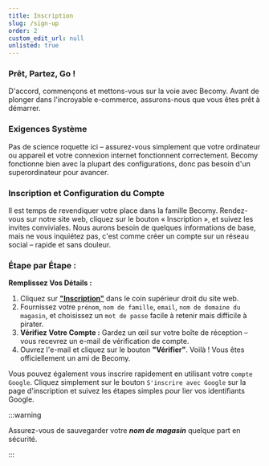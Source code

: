 ```yaml
---
title: Inscription
slug: /sign-up
order: 2
custom_edit_url: null
unlisted: true
---
```


### Prêt, Partez, Go !

D'accord, commençons et mettons-vous sur la voie avec Becomy. Avant de plonger dans l'incroyable e-commerce, assurons-nous que vous êtes prêt à démarrer.

### Exigences Système

Pas de science roquette ici – assurez-vous simplement que votre ordinateur ou appareil et votre connexion internet fonctionnent correctement. Becomy fonctionne bien avec la plupart des configurations, donc pas besoin d'un superordinateur pour avancer.

### Inscription et Configuration du Compte

Il est temps de revendiquer votre place dans la famille Becomy. Rendez-vous sur notre site web, cliquez sur le bouton « Inscription », et suivez les invites conviviales. Nous aurons besoin de quelques informations de base, mais ne vous inquiétez pas, c'est comme créer un compte sur un réseau social – rapide et sans douleur.

### Étape par Étape :

**Remplissez Vos Détails :**

1. Cliquez sur [**"Inscription"**](https://becomystaging.com/admin_users/sign_up) dans le coin supérieur droit du site web.
2. Fournissez votre `prénom`, `nom de famille`, `email`, `nom de domaine du magasin`, et choisissez un `mot de passe` facile à retenir mais difficile à pirater.
3. **Vérifiez Votre Compte :** Gardez un œil sur votre boîte de réception – vous recevrez un e-mail de vérification de compte.
4. Ouvrez l'e-mail et cliquez sur le bouton **"Vérifier"**. Voilà ! Vous êtes officiellement un ami de Becomy.

Vous pouvez également vous inscrire rapidement en utilisant votre `compte Google`. Cliquez simplement sur le bouton `S'inscrire avec Google` sur la page d'inscription et suivez les étapes simples pour lier vos identifiants Google.

:::warning

Assurez-vous de sauvegarder votre _**nom de magasin**_ quelque part en sécurité.

:::
